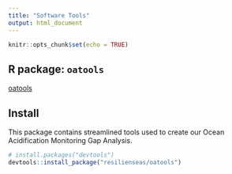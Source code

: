 ```yaml
---
title: "Software Tools"
output: html_document
---
```


```r
knitr::opts_chunk$set(echo = TRUE)
```

## R package: `oatools`

[oatools](https://github.com/resilienseas/oatools)

## Install
This package contains streamlined tools used to create our Ocean Acidification Monitoring Gap Analysis.
```r
# install.packages("devtools")
devtools::install_package("resilienseas/oatools")
```
